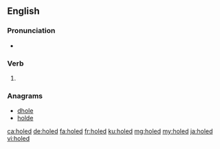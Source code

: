 ==English==

===Pronunciation===
* {{rhymes|əʊld|lang=en}}

===Verb===
{{head|en|verb form}}

# {{en-past of|hole}}

===Anagrams===
* [[dhole#English|dhole]]
* [[holde#English|holde]]

[[ca:holed]]
[[de:holed]]
[[fa:holed]]
[[fr:holed]]
[[ku:holed]]
[[mg:holed]]
[[my:holed]]
[[ja:holed]]
[[vi:holed]]